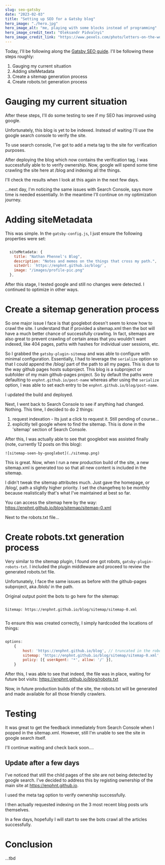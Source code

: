 ```yaml
---
slug: seo-gatsby
date: "2023-02-03"
title: "Setting up SEO for a Gatsby blog"
hero_image: "./hero.jpg"
hero_image_alt: "me, playing with some blocks instead of programming"
hero_image_credit_text: "Oleksandr Pidvalnyi"
hero_image_credit_link: "https://www.pexels.com/photo/letters-on-the-wooden-blocks-9822732/"
---
```


Today, I'll be following along the <a href="https://www.gatsbyjs.com/docs/how-to/adding-common-features/adding-seo-component/#seo-with-gatsby">Gatsby SEO guide</a>. I'll be following these steps roughly:

1. Gauging my current situation
1. Adding siteMetadata
1. Create a sitemap generation process
1. Create robots.txt generation process


# Gauging my current situation
After these steps, I'll do some testing to see if my SEO has improved using google.

Unfortunately, this blog is yet to be indexed. Instead of waiting i'll use the google search console to verify the site.

To use search console, I've got to add a meta tag to the site for verification purposes.

After deploying the blog which now contains the verification tag, I was successfully able to to verify ownership. Now, google will spend some time crawling the site here at /blog and indexing all the things.

I'll check the results when I look at this again in the next few days.

...next day, I'm noticing the same issues with Search Console, says more time is needed essentially. In the meantime I'll continue on my optimization journey.

# Adding siteMetadata
This was simple. In the `gatsby-config.js`, I just ensure the following properties were set:
```javascript

  siteMetadata: {
    title: "Nathan Phennel's Blog",
    description: "Notes and memos on the things that cross my path.",
    siteUrl: `https://enphnt.github.io/blog/`,
    image: "/images/profile-pic.png"
  },


```

After this stage, I tested google and still no changes were detected. I continued to optimize in other ways.

# Create a sitemap generation process
So one major issue I face is that googlebot doesn't seem to know how to crawl the site. I understand that if provided a sitemap.xml then the bot will have a much better chance of successfully crawling. In fact, sitemaps are also great to prevent crawling of certain areas that you wouldn't want indexed, like 404 pages, paths with hashes for individual user sessions, etc.

So I grabbed the `gatsby-plugin-sitemap` and was able to configure with minimal configuration. Essentially, I had to leverage the `serialize` option so that I could append the /blog/ part of the path to all my pages. This is due to the way github pages hosts subproject. This blog is a subproject or subfolder of my main github-pages project. So by default the paths were defaulting to `enphnt.github.io/post-name` whereas after using the `serialize` option, I was able to set each entry to be `enphnt.github.io/blog/post-name`.

I updated the build and deployed.

Next, I went back to Search Console to see if anything had changed. Nothing. This time, I decided to do 2 things:
1. request indexation - Its just a click to request it. Still pending of course...
1. explicitly tell google where to find the sitemap. This is done in the 'sitemap' section of Search Console.

After this, I was actually able to see that googlebot was assisted finally (note, currently 12 posts on this blog):

    ![sitemap-seen-by-googlebot](./sitemap.png)

This is great. Now, when I run a new production build of the site, a new sitemap.xml is generated too so that all new content is included in the sitemap.

I didn't tweak the sitemap attributes much. Just gave the homepage, or /blog/, path a slightly higher priority. I set the changefreq to be monthly because realistically that's what I've maintained at best so far.

You can access the sitemap here by the way: https://enphnt.github.io/blog/sitemap/sitemap-0.xml

Next to the robots.txt file...

# Create robots.txt generation process
Very similar to the sitemap plugin, I found one got robots, `gatsby-plugin-robots-txt`. I included the plugin middleware and proceed to review the generated robots.txt file.

Unfortunately, I face the same issues as before with the github-pages subproject, aka /blob/ in the path.

Original output point the bots to go here for the sitemap:
```

Sitemap: https://enphnt.github.io/blog/sitemap/sitemap-0.xml


```

To ensure this was created correctly, I simply hardcoded the locations of things:
```javascript

options:
    {
        host: 'https://enphnt.github.io/blog', // truncated in the robots.txt result?
        sitemap: 'https://enphnt.github.io/blog/sitemap/sitemap-0.xml',
        policy: [{ userAgent: '*', allow: '/' }],
    }


```

After this, I was able to see that indeed, the file was in place, waiting for future bot visits:
https://enphnt.github.io/blog/robots.txt

Now, in future production builds of the site, the robots.txt will be generated and made available for all those friendly crawlers.

# Testing
It was great to get the feedback immediately from Search Console when I popped in the sitemap.xml. However, still I'm unable to see the site in google search itself.

I'll continue waiting and check back soon....

## Update after a few days
I've noticed that still the child pages of the site are not being detected by google search. I've decided to address this by registing ownership of the main site at https://enphnt.github.io.

I used the meta tag option to verify ownership successfully.

I then actually requested indexing on the 3 most recent blog posts urls themselves.

In a few days, hopefully I will start to see the bots crawl all the articles successfully.

# Conclusion
...tbd